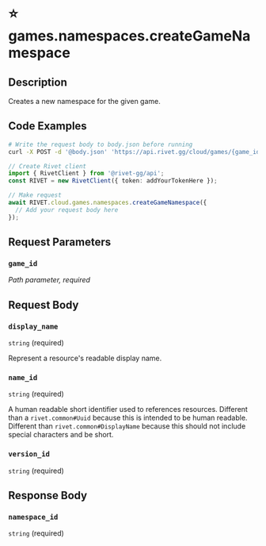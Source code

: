 

# ⭐️ games.namespaces.createGameNamespace

## Description

Creates a new namespace for the given game.


## Code Examples

<CodeGroup title='Request' tag='POST' label='https://api.rivet.gg/cloud/games/{game_id}/namespaces'>

```bash {{ title: 'cURL' }}
# Write the request body to body.json before running
curl -X POST -d '@body.json' 'https://api.rivet.gg/cloud/games/{game_id}/namespaces'
```

```ts
// Create Rivet client
import { RivetClient } from '@rivet-gg/api';
const RIVET = new RivetClient({ token: addYourTokenHere });

// Make request
await RIVET.cloud.games.namespaces.createGameNamespace({
  // Add your request body here
});
```

</CodeGroup>


## Request Parameters


### `game_id`

_Path parameter, required_





## Request Body

### `display_name`

`string` (required)

Represent a resource's readable display name.

### `name_id`

`string` (required)

A human readable short identifier used to references resources. Different than a `rivet.common#Uuid` because this is intended to be human readable. Different than `rivet.common#DisplayName` because this should not include special characters and be short.

### `version_id`

`string` (required)




## Response Body

### `namespace_id`

`string` (required)



